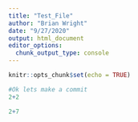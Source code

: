 ```yaml
---
title: "Test_File"
author: "Brian Wright"
date: "9/27/2020"
output: html_document
editor_options: 
  chunk_output_type: console
---
```


```r
knitr::opts_chunk$set(echo = TRUE)
```

```r
#Ok lets make a commit
2+2
```

```r
2+7
```

